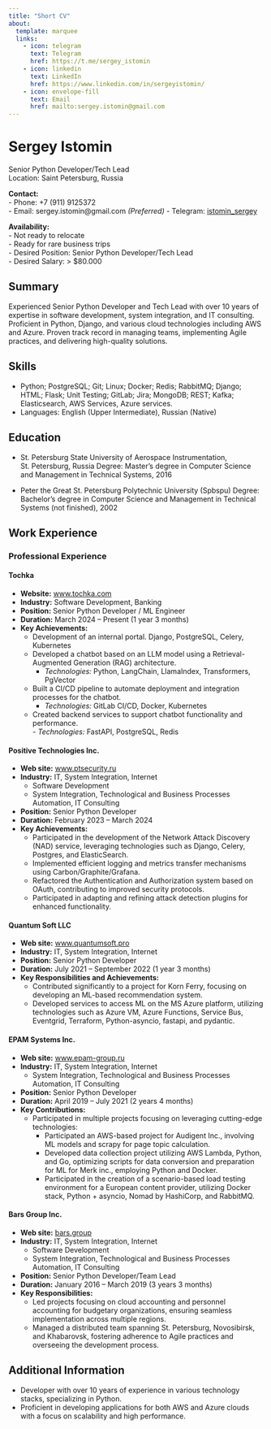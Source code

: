 ```yaml
---
title: "Short CV"
about:
  template: marquee
  links:
    - icon: telegram
      text: Telegram
      href: https://t.me/sergey_istomin
    - icon: linkedin
      text: LinkedIn
      href: https://www.linkedin.com/in/sergeyistomin/
    - icon: envelope-fill
      text: Email
      href: mailto:sergey.istomin@gmail.com
---
```



# Sergey Istomin
Senior Python Developer/Tech Lead  
Location: Saint Petersburg, Russia  

**Contact:**  
- Phone: +7 (911) 9125372  
- Email: sergey.istomin@gmail.com *(Preferred)*
- Telegram: [istomin_sergey](https://t.me/sergey_istomin)

**Availability:**  
- Not ready to relocate  
- Ready for rare business trips  
- Desired Position: Senior Python Developer/Tech Lead  
- Desired Salary: > $80.000 

## Summary
Experienced Senior Python Developer and Tech Lead with over 10 years of expertise in software development, system integration, and IT consulting. Proficient in Python, Django, and various cloud technologies including AWS and Azure. Proven track record in managing teams, implementing Agile practices, and delivering high-quality solutions.


## Skills
- Python; PostgreSQL; Git; Linux; Docker; Redis; RabbitMQ; Django; HTML; Flask; Unit Testing; GitLab; Jira; MongoDB; REST; Kafka; Elasticsearch, AWS Services, Azure services.
- Languages: English (Upper Intermediate), Russian (Native)
   
## Education
- St. Petersburg State University of Aerospace Instrumentation, St. Petersburg, Russia
Degree: Master's degree in Computer Science and Management in Technical Systems, 2016

- Peter the Great St. Petersburg Polytechnic University (Spbspu)
Degree: Bachelor's degree in Computer Science and Management in Technical Systems (not finished), 2002

## Work Experience
### Professional Experience

#### Tochka  
 - **Website:** [www.tochka.com](www.tochka.com)  
- **Industry:** Software Development, Banking  
- **Position:** Senior Python Developer / ML Engineer  
- **Duration:** March 2024 – Present (1 year 3 months)  
- **Key Achievements:**  
	- Development of an internal portal. Django, PostgreSQL, Celery, Kubernetes
	- Developed a chatbot based on an LLM model using a Retrieval-Augmented Generation (RAG) architecture.  
		- *Technologies:* Python, LangChain, LlamaIndex, Transformers, PgVector  
	 - Built a CI/CD pipeline to automate deployment and integration processes for the chatbot.  
		- *Technologies:* GitLab CI/CD, Docker, Kubernetes  
	- Created backend services to support chatbot functionality and performance.  
		  - *Technologies:* FastAPI, PostgreSQL, Redis  

#### Positive Technologies Inc.  
- **Web site:** [www.ptsecurity.ru](http://www.ptsecurity.ru)
- **Industry:** IT, System Integration, Internet
  - Software Development
  - System Integration, Technological and Business Processes Automation, IT Consulting
- **Position:** Senior Python Developer
- **Duration:** February 2023 – March 2024 
- **Key Achievements:**
  - Participated in the development of the Network Attack Discovery (NAD) service, leveraging technologies such as Django, Celery, Postgres, and ElasticSearch.
  - Implemented efficient logging and metrics transfer mechanisms using Carbon/Graphite/Grafana.
  - Refactored the Authentication and Authorization system based on OAuth, contributing to improved security protocols.
  - Participated in adapting and refining attack detection plugins for enhanced functionality.

#### Quantum Soft LLC 
- **Web site:** [www.quantumsoft.pro](https://www.quantumsoft.pro)
- **Industry:** IT, System Integration, Internet
- **Position:** Senior Python Developer
- **Duration:** July 2021 – September 2022 (1 year 3 months)
- **Key Responsibilities and Achievements:**
  - Contributed significantly to a project for Korn Ferry, focusing on developing an ML-based recommendation system.
  - Developed services to access ML on the MS Azure platform, utilizing technologies such as Azure VM, Azure Functions, Service Bus, Eventgrid, Terraform, Python-asyncio, fastapi, and pydantic.

#### EPAM Systems Inc. 
- **Web site:** [www.epam-group.ru](http://www.epam-group.ru)
- **Industry:** IT, System Integration, Internet
  - System Integration, Technological and Business Processes Automation, IT Consulting
- **Position:** Senior Python Developer
- **Duration:** April 2019 – July 2021 (2 years 4 months)
- **Key Contributions:**
  - Participated in multiple projects focusing on leveraging cutting-edge technologies:
    - Participated an AWS-based project for Audigent Inc., involving ML models and scrapy for page topic calculation.
    - Developed data collection project utilizing AWS Lambda, Python, and Go, optimizing scripts for data conversion and preparation for ML for Merk inc., employing Python and Docker.
    - Participated in the creation of a scenario-based load testing environment for a European content provider, utilizing Docker stack, Python + asyncio, Nomad by HashiCorp, and RabbitMQ.

#### Bars Group Inc.
- **Web site:** [bars.group](http://bars.group)
- **Industry:** IT, System Integration, Internet
  - Software Development
  - System Integration, Technological and Business Processes Automation, IT Consulting
- **Position:** Senior Python Developer/Team Lead
- **Duration:** January 2016 – March 2019 (3 years 3 months)
- **Key Responsibilities:**
  - Led projects focusing on cloud accounting and personnel accounting for budgetary organizations, ensuring seamless implementation across multiple regions.
  - Managed a distributed team spanning St. Petersburg, Novosibirsk, and Khabarovsk, fostering adherence to Agile practices and overseeing the development process.

## Additional Information

- Developer with over 10 years of experience in various technology stacks, specializing in Python.  
- Proficient in developing applications for both AWS and Azure clouds with a focus on scalability and high performance.

